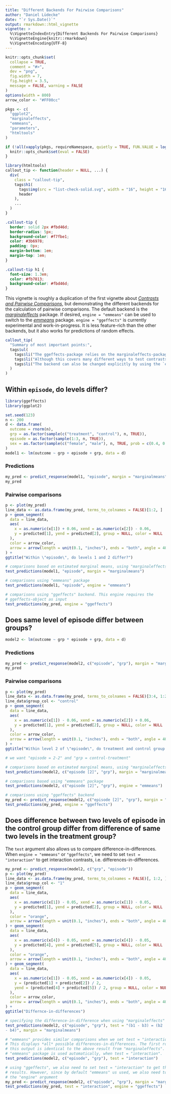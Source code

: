 ```yaml
---
title: "Different Backends For Pairwise Comparisons"
author: "Daniel Lüdecke"
date: "`r Sys.Date()`"
output: rmarkdown::html_vignette
vignette: >
  %\VignetteIndexEntry{Different Backends For Pairwise Comparisons}
  %\VignetteEngine{knitr::rmarkdown}
  %\VignetteEncoding{UTF-8}
---
```


```r
knitr::opts_chunk$set(
  collapse = TRUE,
  comment = "#>",
  dev = "png",
  fig.width = 7,
  fig.height = 3.5,
  message = FALSE, warning = FALSE
)
options(width = 800)
arrow_color <- "#FF00cc"

pkgs <- c(
  "ggplot2",
  "marginaleffects",
  "emmeans",
  "parameters",
  "htmltools"
)

if (!all(vapply(pkgs, requireNamespace, quietly = TRUE, FUN.VALUE = logical(1L)))) {
  knitr::opts_chunk$set(eval = FALSE)
}
```

```r
library(htmltools)
callout_tip <- function(header = NULL, ...) {
  div(
    class = "callout-tip",
    tags$h1(
      tags$img(src = "list-check-solid.svg", width = "16", height = "16", style = "vertical-align:middle"),
      header
    ),
    ...
  )
}
```

```css
.callout-tip {
  border: solid 2px #fbd46d;
  border-radius: 5px;
  background-color: #f7fbe1;
  color: #3b6978;
  padding: 0px;
  margin-bottom: 1em;
  margin-top: 1em;
}

.callout-tip h1 {
  font-size: 1.3em;
  color: #fb7813;
  background-color: #fbd46d;
}
```

This vignette is roughly a duplication of the first vignette about [*Contrasts and Pairwise Comparisons*](https://strengejacke.github.io/ggeffects/articles/introduction_comparisons_1.html), but demonstrating the different backends for the calculation of pairwise comparisons. The default backend is the [*marginaleffects*](https://vincentarelbundock.github.io/marginaleffects/) package. If desired, `engine = "emmeans"` can be used to switch to the [*emmeans*](https://cran.r-project.org/package=emmeans) package. `engine = "ggeffects"` is currently experimental and work-in-progress. It is less feature-rich than the other backends, but it also works for predictions of random effects.

```r
callout_tip(
  "Summary of most important points:",
  tags$ul(
    tags$li("The ggeffects-package relies on the marginaleffects-package by default to calculate contrasts and pairwise comparisons."), # nolint
    tags$li("Although this covers many different ways to test contrasts and comparisons, sometimes it can be convenient or necessary to calculate specific contrasts, like consecutive, interaction or custom contrasts. In this case (e.g. when `test` is \"consecutive\", or a data frame for custom contrasts), `test_predictions()` automatically switches the backend to the emmeans-package."), # nolint
    tags$li("The backend can also be changed explicitly by using the `engine` argument. Usually, this is not necessary, unless you want to calculate contrasts of random effects levels. This is currently only possible for `engine=\"ggeffects\"` (see vignette \"Case Study: Intersectionality Analysis Using The MAIHDA Framework\").") # nolint
  )
)
```

## Within `episode`, do levels differ?

```r
library(ggeffects)
library(ggplot2)

set.seed(123)
n <- 200
d <- data.frame(
  outcome = rnorm(n),
  grp = as.factor(sample(c("treatment", "control"), n, TRUE)),
  episode = as.factor(sample(1:3, n, TRUE)),
  sex = as.factor(sample(c("female", "male"), n, TRUE, prob = c(0.4, 0.6)))
)
model1 <- lm(outcome ~ grp + episode + grp, data = d)
```

### Predictions

```r
my_pred <- predict_response(model1, "episode", margin = "marginalmeans")
my_pred
```

### Pairwise comparisons

```r
p <- plot(my_pred)
line_data <- as.data.frame(my_pred, terms_to_colnames = FALSE)[1:2, ]
p + geom_segment(
  data = line_data,
  aes(
    x = as.numeric(x[1]) + 0.06, xend = as.numeric(x[2]) - 0.06,
    y = predicted[1], yend = predicted[2], group = NULL, color = NULL
  ),
  color = arrow_color,
  arrow = arrow(length = unit(0.1, "inches"), ends = "both", angle = 40)
) +
ggtitle("Within \"episode\", do levels 1 and 2 differ?")
```

```r
# comparisons based on estimated marginal means, using "marginaleffects" package
test_predictions(model1, "episode", margin = "marginalmeans")

# comparisons using "emmeans" package
test_predictions(model1, "episode", engine = "emmeans")

# comparisons using "ggeffects" backend. This engine requires the
# ggeffects-object as input
test_predictions(my_pred, engine = "ggeffects")
```


## Does same level of episode differ between groups?

```r
model2 <- lm(outcome ~ grp * episode + grp, data = d)
```

### Predictions

```r
my_pred <- predict_response(model2, c("episode", "grp"), margin = "marginalmeans")
my_pred
```

### Pairwise comparisons

```r
p <- plot(my_pred)
line_data <- as.data.frame(my_pred, terms_to_colnames = FALSE)[3:4, 1:2]
line_data$group_col <- "control"
p + geom_segment(
  data = line_data,
  aes(
    x = as.numeric(x[1]) - 0.06, xend = as.numeric(x[2]) + 0.06,
    y = predicted[1], yend = predicted[2], group = NULL, color = NULL
  ),
  color = arrow_color,
  arrow = arrow(length = unit(0.1, "inches"), ends = "both", angle = 40)
) +
ggtitle("Within level 2 of \"episode\", do treatment and control group differ?")
```

```r
# we want "episode = 2-2" and "grp = control-treatment"

# comparisons based on estimated marginal means, using "marginaleffects" package
test_predictions(model2, c("episode [2]", "grp"), margin = "marginalmeans")

# comparisons based using "emmeans" package
test_predictions(model2, c("episode [2]", "grp"), engine = "emmeans")

# comparisons using "ggeffects" backend
my_pred <- predict_response(model2, c("episode [2]", "grp"), margin = "marginalmeans")
test_predictions(my_pred, engine = "ggeffects")
```

## Does difference between two levels of episode in the control group differ from difference of same two levels in the treatment group?

The `test` argument also allows us to compare difference-in-differences. When `engine = "emmeans"` or `"ggeffects"`, we need to set `test = "interaction"` to get interaction contrasts, i.e. differences-in-differences.

```r
my_pred <- predict_response(model2, c("grp", "episode"))
p <- plot(my_pred)
line_data <- as.data.frame(my_pred, terms_to_colnames = FALSE)[, 1:2, ]
line_data$group_col <- "1"
p + geom_segment(
  data = line_data,
  aes(
    x = as.numeric(x[1]) - 0.05, xend = as.numeric(x[1]) - 0.05,
    y = predicted[1], yend = predicted[2], group = NULL, color = NULL
  ),
  color = "orange",
  arrow = arrow(length = unit(0.1, "inches"), ends = "both", angle = 40, type = "closed")
) + geom_segment(
  data = line_data,
  aes(
    x = as.numeric(x[4]) - 0.05, xend = as.numeric(x[4]) - 0.05,
    y = predicted[4], yend = predicted[5], group = NULL, color = NULL
  ),
  color = "orange",
  arrow = arrow(length = unit(0.1, "inches"), ends = "both", angle = 40, type = "closed")
) + geom_segment(
  data = line_data,
  aes(
    x = as.numeric(x[1]) - 0.05, xend = as.numeric(x[4]) - 0.05,
    y = (predicted[1] + predicted[2]) / 2,
    yend = (predicted[4] + predicted[5]) / 2, group = NULL, color = NULL
  ),
  color = arrow_color,
  arrow = arrow(length = unit(0.1, "inches"), ends = "both", angle = 40)
) +
ggtitle("Differnce-in-differences")
```

```r
# specifying the difference-in-difference when using "marginaleffects"
test_predictions(model2, c("episode", "grp"), test = "(b1 - b3) = (b2 
- b4)", margin = "marginalmeans")

# "emmeans" provides similar comparisons when we set test = "interaction".
# This displays *all* possible differences-in-differences. The first row in
# this output is identical to the above result from "marginaleffects". The
# "emmeans" package is used automatically, when test = "interaction".
test_predictions(model2, c("episode", "grp"), test = "interaction")

# using "ggeffects", we also need to set test = "interaction" to get the same
# results. However, since by default "emmeans" us used, we also need to specify
# the "engine" argument
my_pred <- predict_response(model2, c("episode", "grp"), margin = "marginalmeans")
test_predictions(my_pred, test = "interaction", engine = "ggeffects")
```
